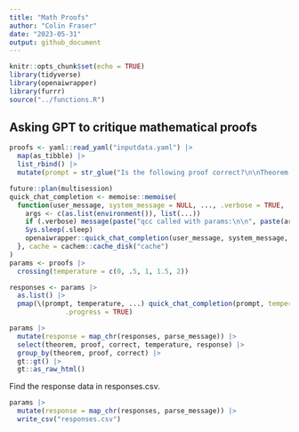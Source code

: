 ```yaml
---
title: "Math Proofs"
author: "Colin Fraser"
date: "2023-05-31"
output: github_document
---
```


```r
knitr::opts_chunk$set(echo = TRUE)
library(tidyverse)
library(openaiwrapper)
library(furrr)
source("../functions.R")
```

## Asking GPT to critique mathematical proofs

```r
proofs <- yaml::read_yaml("inputdata.yaml") |> 
  map(as_tibble) |> 
  list_rbind() |> 
  mutate(prompt = str_glue("Is the following proof correct?\n\nTheorem. {theorem}\n\nProof. {proof}"))

future::plan(multisession)
quick_chat_completion <- memoise::memoise(
  function(user_message, system_message = NULL, ..., .verbose = TRUE, .sleep = 2) {
    args <- c(as.list(environment()), list(...))
    if (.verbose) message(paste("qcc called with params:\n\n", paste(args, collapse = ','))) 
    Sys.sleep(.sleep)
    openaiwrapper::quick_chat_completion(user_message, system_message, ...)
  }, cache = cachem::cache_disk("cache")
)
params <- proofs |> 
  crossing(temperature = c(0, .5, 1, 1.5, 2))

responses <- params |> 
  as.list() |> 
  pmap(\(prompt, temperature, ...) quick_chat_completion(prompt, temperature = temperature, .verbose = FALSE), 
              .progress = TRUE)
```



```r
params |> 
  mutate(response = map_chr(responses, parse_message)) |> 
  select(theorem, proof, correct, temperature, response) |> 
  group_by(theorem, proof, correct) |> 
  gt::gt() |> 
  gt::as_raw_html()
```

Find the response data in responses.csv.

```r
params |> 
  mutate(response = map_chr(responses, parse_message)) |> 
  write_csv("responses.csv")
```

